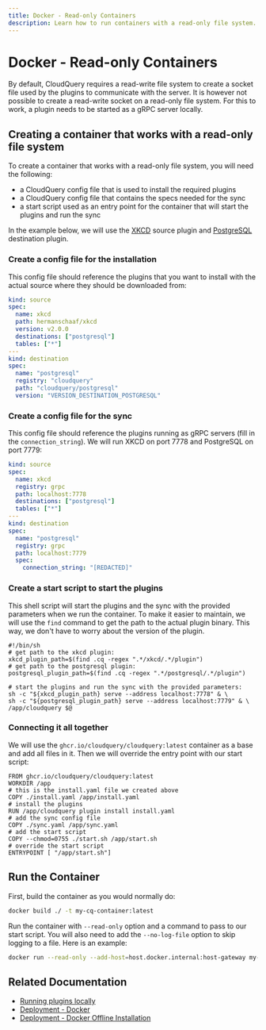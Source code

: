 ```yaml
---
title: Docker - Read-only Containers
description: Learn how to run containers with a read-only file system.
---
```


# Docker - Read-only Containers

By default, CloudQuery requires a read-write file system to create a socket file used by the plugins to communicate with the server. It is however not possible to create a read-write socket on a read-only file system. For this to work, a plugin needs to be started as a gRPC server locally.

## Creating a container that works with a read-only file system

To create a container that works with a read-only file system, you will need the following:

- a CloudQuery config file that is used to install the required plugins
- a CloudQuery config file that contains the specs needed for the sync
- a start script used as an entry point for the container that will start the plugins and run the sync

In the example below, we will use the [XKCD](https://github.com/hermanschaaf/cq-source-xkcd) source plugin and [PostgreSQL](https://hub.cloudquery.io/plugins/destination/cloudquery/postgresql/v6.1.3/docs) destination plugin.

### Create a config file for the installation

This config file should reference the plugins that you want to install with the actual source where they should be downloaded from:

```yaml copy filename="install.yaml"
kind: source
spec:
  name: xkcd
  path: hermanschaaf/xkcd
  version: v2.0.0
  destinations: ["postgresql"]
  tables: ["*"]
---
kind: destination
spec:
  name: "postgresql"
  registry: "cloudquery"
  path: "cloudquery/postgresql"
  version: "VERSION_DESTINATION_POSTGRESQL"
```

### Create a config file for the sync

This config file should reference the plugins running as gRPC servers (fill in the `connection_string`). We will run XKCD on port 7778 and PostgreSQL on port 7779:

```yaml copy filename="sync.yaml"
kind: source
spec:
  name: xkcd
  registry: grpc
  path: localhost:7778
  destinations: ["postgresql"]
  tables: ["*"]
---
kind: destination
spec:
  name: "postgresql"
  registry: grpc
  path: localhost:7779
  spec:
    connection_string: "[REDACTED]"
```

### Create a start script to start the plugins

This shell script will start the plugins and the sync with the provided parameters when we run the container. To make it easier to maintain, we will use the `find` command to get the path to the actual plugin binary. This way, we don't have to worry about the version of the plugin.

```shell
#!/bin/sh
# get path to the xkcd plugin:
xkcd_plugin_path=$(find .cq -regex ".*/xkcd/.*/plugin")
# get path to the postgresql plugin:
postgresql_plugin_path=$(find .cq -regex ".*/postgresql/.*/plugin")

# start the plugins and run the sync with the provided parameters:
sh -c "${xkcd_plugin_path} serve --address localhost:7778" & \
sh -c "${postgresql_plugin_path} serve --address localhost:7779" & \
/app/cloudquery $@
```

### Connecting it all together

We will use the `ghcr.io/cloudquery/cloudquery:latest` container as a base and add all files in it. Then we will override the entry point with our start script:

```docker
FROM ghcr.io/cloudquery/cloudquery:latest
WORKDIR /app
# this is the install.yaml file we created above
COPY ./install.yaml /app/install.yaml
# install the plugins
RUN /app/cloudquery plugin install install.yaml
# add the sync config file
COPY ./sync.yaml /app/sync.yaml
# add the start script
COPY --chmod=0755 ./start.sh /app/start.sh
# override the start script
ENTRYPOINT [ "/app/start.sh"]
```


## Run the Container

First, build the container as you would normally do:

```bash
docker build ./ -t my-cq-container:latest
```

Run the container with `--read-only` option and a command to pass to our start script. You will also need to add the `--no-log-file` option to skip logging to a file. Here is an example:

```bash copy
docker run --read-only --add-host=host.docker.internal:host-gateway my-cq-container:latest --no-log-file sync sync.yaml
```

## Related Documentation

- [Running plugins locally](/docs/developers/running-locally)
- [Deployment - Docker](/docs/deployment/docker)
- [Deployment - Docker Offline Installation](/docs/deployment/docker-offline)
